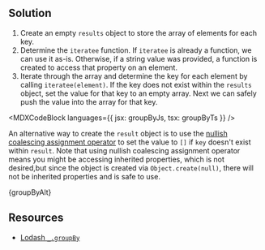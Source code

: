 

## Solution

1. Create an empty `results` object to store the array of elements for each key.
1. Determine the `iteratee` function. If `iteratee` is already a function, we can use it as-is. Otherwise, if a string value was provided, a function is created to access that property on an element.
1. Iterate through the array and determine the key for each element by calling `iteratee(element)`. If the key does not exist within the `results` object, set the value for that key to an empty array. Next we can safely push the value into the array for that key.

<MDXCodeBlock languages={{ jsx: groupByJs, tsx: groupByTs }} />

An alternative way to create the `result` object is to use the [nullish coalescing assignment operator](https://developer.mozilla.org/en-US/docs/Web/JavaScript/Reference/Operators/Nullish_coalescing_assignment) to set the value to `[]` if `key` doesn't exist within `result`. Note that using nullish coalescing assignment operator means you might be accessing inherited properties, which is not desired,but since the object is created via `Object.create(null)`, there will not be inherited properties and is safe to use.

<MDXCodeBlock>{groupByAlt}</MDXCodeBlock>

## Resources

- [Lodash `_.groupBy`](https://lodash.com/docs/#groupBy)

